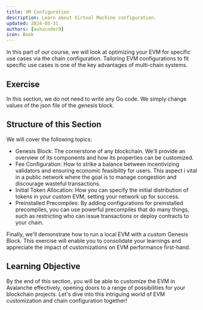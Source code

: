 ```yaml
---
title: VM Configuration
description: Learn about Virtual Machine configuration.
updated: 2024-05-31
authors: [ashucoder9]
icon: Book
---
```


In this part of our course, we will look at optimizing your EVM for specific use cases via the chain configuration. Tailoring EVM configurations to fit specific use cases is one of the key advantages of multi-chain systems.

## Exercise

In this section, we do not need to write any Go code. We simply change values of the json file of the genesis block.

## Structure of this Section

We will cover the following topics:

- Genesis Block: The cornerstone of any blockchain. We'll provide an overview of its components and how its properties can be customized.
- Fee Configuration: How to strike a balance between incentivizing validators and ensuring economic feasibility for users. This aspect i vital in a public network where the goal is to manage congestion and discourage wasteful transactions.
- Initial Token Allocation: How you can specify the initial distribution of tokens in your custom EVM, setting your network up for success.
- Preinstalled Precompiles: By adding configurations for preinstalled precompiles, you can use powerful precompiles that do many things, such as restricting who can issue transactions or deploy contracts to your chain.

Finally, we'll demonstrate how to run a local EVM with a custom Genesis Block. This  exercise will enable you to consolidate your learnings and appreciate the impact of customizations on EVM performance first-hand.

## Learning Objective

By the end of this section, you will be able to customize the EVM in Avalanche effectively, opening doors to a range of possibilities for your blockchain projects. Let's dive into this intriguing world of EVM customization and chain configuration together!